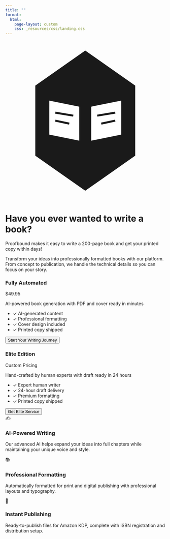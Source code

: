```yaml
---
title: ""
format:
  html:
    page-layout: custom
    css: _resources/css/landing.css
---
```


<div class="background-animation" id="bgAnimation"></div>

<div class="container">
<svg class="logo" viewBox="0 0 80 80" xmlns="http://www.w3.org/2000/svg">
<polygon points="40,5 65,22.5 65,57.5 40,75 15,57.5 15,22.5" fill="currentColor"/>
<path d="M22 30 L37 33 L37 50 L22 47 Z" fill="white"/>
<path d="M43 33 L58 30 L58 47 L43 50 Z" fill="white"/>
<line x1="25" y1="36" x2="34" y2="37.5" stroke="currentColor" stroke-width="1"/>
<line x1="25" y1="40" x2="32" y2="41.5" stroke="currentColor" stroke-width="1"/>
<line x1="46" y1="37.5" x2="55" y2="36" stroke="currentColor" stroke-width="1"/>
<line x1="48" y1="41.5" x2="55" y2="40" stroke="currentColor" stroke-width="1"/>
</svg>

<h1 class="hero-title">Have you ever wanted to write a book?</h1>

<p class="hero-subtitle">
Proofbound makes it easy to write a <span class="typing-text">200-page book</span> and get your printed copy within days!
</p>

<p class="hero-description">
Transform your ideas into professionally formatted books with our platform. 
From concept to publication, we handle the technical details so you can focus on your story.
</p>

<div class="pricing-options">
<div class="pricing-card">
<h3>Fully Automated</h3>
<div class="price">$49.95</div>
<p class="pricing-description">AI-powered book generation with PDF and cover ready in minutes</p>
<ul class="pricing-features">
<li>✓ AI-generated content</li>
<li>✓ Professional formatting</li>
<li>✓ Cover design included</li>
<li>✓ Printed copy shipped</li>
</ul>
<button class="cta-button" id="checkout-button">
Start Your Writing Journey
</button>
</div>

<div class="pricing-card elite">
<h3>Elite Edition</h3>
<div class="price">Custom Pricing</div>
<p class="pricing-description">Hand-crafted by human experts with draft ready in 24 hours</p>
<ul class="pricing-features">
<li>✓ Expert human writer</li>
<li>✓ 24-hour draft delivery</li>
<li>✓ Premium formatting</li>
<li>✓ Printed copy shipped</li>
</ul>
<button class="cta-button elite-button" id="elite-button">
Get Elite Service
</button>
</div>
</div>

<div class="features">
<div class="feature">
<div class="feature-icon">✍️</div>
<h3>AI-Powered Writing</h3>
<p>Our advanced AI helps expand your ideas into full chapters while maintaining your unique voice and style.</p>
</div>

<div class="feature">
<div class="feature-icon">📚</div>
<h3>Professional Formatting</h3>
<p>Automatically formatted for print and digital publishing with professional layouts and typography.</p>
</div>

<div class="feature">
<div class="feature-icon">🚀</div>
<h3>Instant Publishing</h3>
<p>Ready-to-publish files for Amazon KDP, complete with ISBN registration and distribution setup.</p>
</div>
</div>
</div>

<script src="https://js.stripe.com/v3/"></script>
<script src="/_resources/js/config.js"></script>
<script>
// Background Animation
function createBackgroundElements() {
    const background = document.getElementById('bgAnimation');
    const elements = ['✒️', '📖', '📝', '📚', '📜', '✍️', '📄', '📔'];
    const words = ['Chapter', 'Story', 'Novel', 'Author', 'Write', 'Create', 'Publish', 'Book', 'Words', 'Pages'];
    
    function createElement() {
        const element = document.createElement('div');
        element.className = 'floating-element';
        
        if (Math.random() < 0.7) {
            element.textContent = elements[Math.floor(Math.random() * elements.length)];
            element.classList.add(Math.random() < 0.5 ? 'quill' : 'book');
        } else {
            element.textContent = words[Math.floor(Math.random() * words.length)];
            element.classList.add('word');
        }
        
        element.style.left = Math.random() * 100 + '%';
        element.style.animationDelay = Math.random() * 20 + 's';
        
        background.appendChild(element);
        
        setTimeout(() => {
            if (element.parentNode) {
                element.parentNode.removeChild(element);
            }
        }, 25000);
    }
    
    for (let i = 0; i < 15; i++) {
        setTimeout(createElement, i * 1000);
    }
    
    setInterval(createElement, 2000);
}

// Typing Animation
function typeWriter() {
    const texts = ['200-page book', 'professional novel', 'bestseller', 'memoir', 'non-fiction guide'];
    let textIndex = 0;
    let charIndex = 0;
    let isDeleting = false;
    const typingElement = document.querySelector('.typing-text');
    
    function type() {
        const currentText = texts[textIndex];
        
        if (isDeleting) {
            typingElement.textContent = currentText.substring(0, charIndex - 1);
            charIndex--;
        } else {
            typingElement.textContent = currentText.substring(0, charIndex + 1);
            charIndex++;
        }
        
        let typeSpeed = isDeleting ? 50 : 100;
        
        if (!isDeleting && charIndex === currentText.length) {
            typeSpeed = 2000;
            isDeleting = true;
        } else if (isDeleting && charIndex === 0) {
            isDeleting = false;
            textIndex = (textIndex + 1) % texts.length;
            typeSpeed = 500;
        }
        
        setTimeout(type, typeSpeed);
    }
    
    type();
}

// Stripe Integration
const stripe = Stripe(stripeConfig.publishableKey);

const checkoutButton = document.getElementById('checkout-button');
checkoutButton.addEventListener('click', async () => {
    try {
        // Use localhost in development, production URL otherwise
        const isDevelopment = window.location.hostname === 'localhost' || window.location.hostname === '127.0.0.1';
        
        if (isDevelopment) {
            alert('Development mode: Stripe checkout would normally redirect to payment page');
            // Simulate successful payment - go directly to success page
            window.location.href = '/success-dev.html';
            return;
        }
        
        const baseUrl = 'https://proofbound-stripe.netlify.app';
        const successUrl = 'https://proofbound.com/success.html';
        const cancelUrl = 'https://proofbound.com/cancel.html';
        
        const response = await fetch(`${baseUrl}/.netlify/functions/create-checkout-session`, {
            method: 'POST',
            headers: {
                'Content-Type': 'application/json',
            },
            body: JSON.stringify({
                priceId: stripeConfig.priceId,
                successUrl: successUrl,
                cancelUrl: cancelUrl,
            }),
        });

        const session = await response.json();

        if (session.error) {
            console.error('Error from serverless:', session.error);
            alert('Failed to initiate payment. Please try again.');
            return;
        }

        const error = await stripe.redirectToCheckout({ sessionId: session.id });
        if (error) {
            console.error('Error redirecting to Checkout:', error);
            alert('Failed to initiate payment. Please try again.');
        }
    } catch (err) {
        console.error('Error:', err);
        alert('An error occurred. Please try again later.');
    }
});

// Elite Button Handler
const eliteButton = document.getElementById('elite-button');
eliteButton.addEventListener('click', () => {
    // Use localhost in development, production URL otherwise
    const isDevelopment = window.location.hostname === 'localhost' || window.location.hostname === '127.0.0.1';
    
    if (isDevelopment) {
        // Link to local React app
        window.open('http://localhost:5173', '_blank');
    } else {
        // Link to production app
        window.open('https://app.proofbound.com', '_blank');
    }
});

// Initialize animations
document.addEventListener('DOMContentLoaded', function() {
    createBackgroundElements();
    typeWriter();
});
</script>